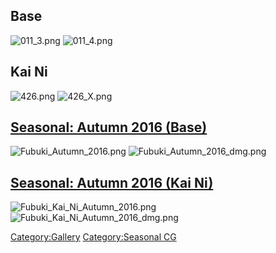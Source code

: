 ==Base==
[[File:011_3.png]]
[[File:011_4.png]]

==Kai Ni==
[[File:426.png]]
[[File:426_X.png]]

==[[Seasonal/Autumn_2016|Seasonal: Autumn 2016 (Base)]]==
[[File:Fubuki_Autumn_2016.png]]
[[File:Fubuki_Autumn_2016_dmg.png]]

==[[Seasonal/Autumn_2016|Seasonal: Autumn 2016 (Kai Ni)]]==
[[File:Fubuki_Kai_Ni_Autumn_2016.png]]
[[File:Fubuki_Kai_Ni_Autumn_2016_dmg.png]]

[[Category:Gallery]]
[[Category:Seasonal CG]]